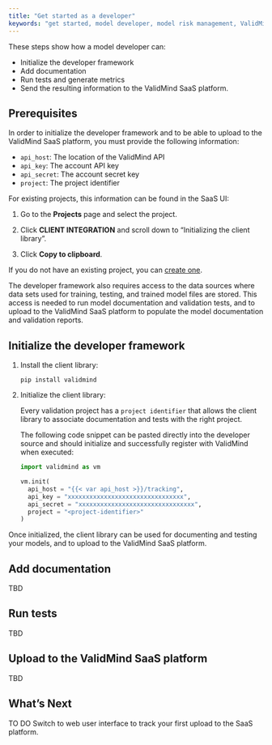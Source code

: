```yaml
---
title: "Get started as a developer"
keywords: "get started, model developer, model risk management, ValidMind"
---
```


These steps show how a model developer can:

- Initialize the developer framework
- Add documentation
- Run tests and generate metrics
- Send the resulting information to the ValidMind SaaS platform.

## Prerequisites

 In order to initialize the developer framework and to be able to upload to the ValidMind SaaS platform, you must provide the following information:

- `api_host`: The location of the ValidMind API
- `api_key`: The account API key
- `api_secret`: The account secret key
- `project`: The project identifier

For existing projects, this information can be found in the SaaS UI:

1. Go to the **Projects** page and select the project.

2. Click **CLIENT INTEGRATION** and scroll down to "Initializing the client library".

3. Click **Copy to clipboard**.

If you do not have an existing project, you can [create one](create-project.qmd). 

The developer framework also requires access to the data sources where data sets used for training, testing, and trained model files are stored. This access is needed to run model documentation and validation tests, and to upload to the ValidMind SaaS platform to populate the model documentation and validation reports.

## Initialize the developer framework

1. Install the client library:

    ```shell
    pip install validmind
    ```

2. Initialize the client library:

   Every validation project has a `project identifier` that allows the client library to associate documentation and tests with the right project.

    The following code snippet can be pasted directly into the developer source and should initialize and successfully register with ValidMind when executed:

    ```python
    import validmind as vm

    vm.init(
      api_host = "{{< var api_host >}}/tracking",
      api_key = "xxxxxxxxxxxxxxxxxxxxxxxxxxxxxxxx",
      api_secret = "xxxxxxxxxxxxxxxxxxxxxxxxxxxxxxxx",
      project = "<project-identifier>"
    )
    ```

Once initialized, the client library can be used for documenting and testing your models, and to upload to the ValidMind SaaS platform.

## Add documentation

TBD 

## Run tests

TBD 

## Upload to the ValidMind SaaS platform

TBD

## What's Next

TO DO Switch to web user interface to track your first upload to the SaaS platform.

<!---
Track your first event


```python
{sdkPingSnippet}
```

Initialize the SDK on your python code and track your first
event with `vm.ping()`, if the event is tracked successfully you will see the message below

```python
Awaiting... Success!
```

## Troubleshooting

[Include any common issues or errors that may arise during the task and how to resolve them.]

## Conclusion

[Summarize the task and provide any next steps or resources for the user to continue their learning or work.]


QMD: General getting started w/ initializing developer framework and runnning a simple test via intro notebook ()
Then next steps will be getting started with their own model, for FR it will be time series notebook.
Notebooks are tutorials or how-tos, they are NOT reference! So the notebooks need to move around in the docs
    Could split the getting started up into sections for Developers, Validators, and Admins (and likely get rid of the Guide section)
--->
